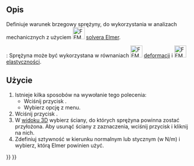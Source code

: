 <languages/>

{{Docnav
|[[FEM_ConstraintTie/pl|Wiązanie tie]]
|[[FEM_ConstraintForce/pl|Obciążenie siłą]]
|[[FEM_Workbench/pl|MES]]
|IconL=FEM_ConstraintTie.svg
|IconR=FEM_ConstraintForce.svg
|IconC=Workbench_FEM.svg
}}

{{GuiCommandContainer|
{{GuiCommand/pl
|Name=FEM ConstraintSpring
|Name/pl=MES: Sprężyna
|MenuLocation=Model → Warunki brzegowe i obciążenia mechaniczne → Warunek brzegowy sprężyny
|Workbenches=[[FEM_Workbench/pl|MES]]
|Shortcut=
|Version=0.20
|SeeAlso=
}}
{{GuiCommandFemInfo/pl
|Solvers=Elmer
}}
}}

<span id="Description"></span>
==Opis==

Definiuje warunek brzegowy sprężyny, do wykorzystania w analizach mechanicznych z użyciem [[Image:FEM_SolverElmer.svg|32px]] [[FEM_SolverElmer/pl|solvera Elmer]].

{{Version|0.21}}: Sprężyna może być wykorzystana w równaniach [[Image:FEM_EquationDeformation.svg|32px]] [[FEM_EquationDeformation/pl|deformacji]] i [[Image:FEM_EquationElasticity.svg|32px]] [[FEM_EquationElasticity/pl|elastyczności]]. 

<span id="Usage"></span>
==Użycie==

# Istnieje kilka sposobów na wywołanie tego polecenia:
#* Wciśnij przycisk {{Button|[[Image:FEM_ConstraintSpring.svg|16px]] [[FEM_ConstraintSpring/pl|Warunek brzegowy sprężyny]]}}.
#* Wybierz opcję {{MenuCommand|Model → Warunki brzegowe i obciążenia mechaniczne → [[Image:FEM_ConstraintSpring.svg|16px]] Warunek brzegowy sprężyny}} z menu.
# Wciśnij przycisk {{Button|Dodaj}}.
# W [[3D_view/pl|widoku 3D]] wybierz ściany, do których sprężyna powinna zostać przyłożona. Aby usunąć ściany z zaznaczenia, wciśnij przycisk {{Button|Usuń}} i kliknij na nich.
# Zdefiniuj sztywność w kierunku normalnym lub stycznym (w N/m) i wybierz, którą Elmer powinien użyć.


{{Docnav
|[[FEM_ConstraintTie/pl|Wiązanie tie]]
|[[FEM_ConstraintForce/pl|Obciążenie siłą]]
|[[FEM_Workbench/pl|MES]]
|IconL=FEM_ConstraintTie.svg
|IconR=FEM_ConstraintForce.svg
|IconC=Workbench_FEM.svg
}}

{{FEM Tools navi{{#translation:}}}}
{{Userdocnavi{{#translation:}}}}